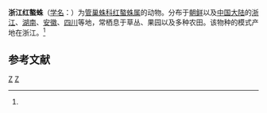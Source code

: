 {{Speciesbox
| taxon = Cheiracanthium zhejiangensis
| binomial_authority = (Song et Hu, 1982)<ref name='id14234'>{{cite web| url =http://www.bioinfo.cn/db05/BjdwSpecies.php?action=view&id=14234| title =浙江红螯蛛| work =《中国动物物种编目数据库》| publisher =中国科学院微生物研究所| author =中国科学院动物研究所| accessdate =2009-04-28| deadurl =yes| archiveurl =https://web.archive.org/web/20160305080213/http://www.bioinfo.cn/db05/BjdwSpecies.php?action=view&id=14234| archivedate =2016-03-05}}</ref>
}}

'''浙江红螯蛛'''（[[学名|学名]]：{{lang|la|''Chiracanthium zhejiangensis''}}）为[[管巢蛛科|管巢蛛科]][[红螯蛛属|红螯蛛属]]的动物。分布于[[朝鲜|朝鲜]]以及[[中国大陆|中国大陆]]的[[浙江|浙江]]、[[湖南|湖南]]、[[安徽|安徽]]、[[四川|四川]]等地，常栖息于草丛、果园以及多种农田。该物种的模式产地在浙江。<ref name='id14234'/>

== 参考文献 ==
{{reflist}}
{{taxonbar}}
[[Category:_1982年描述的动物|Z]]
[[Category:红螯蛛属|Z]]